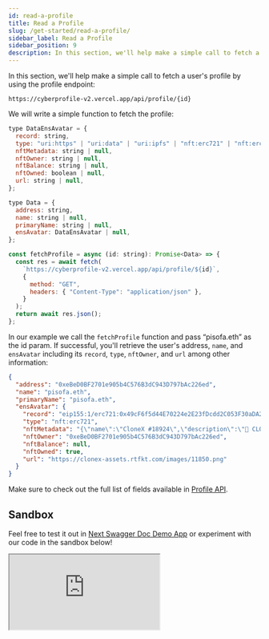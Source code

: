 ```yaml
---
id: read-a-profile
title: Read a Profile
slug: /get-started/read-a-profile/
sidebar_label: Read a Profile
sidebar_position: 9
description: In this section, we'll help make a simple call to fetch a user's profile.
---
```


In this section, we'll help make a simple call to fetch a user's profile by using the profile endpoint:

```curl
https://cyberprofile-v2.vercel.app/api/profile/{id}
```

We will write a simple function to fetch the profile:

```jsx title="/src/App.tsx"
type DataEnsAvatar = {
  record: string,
  type: "uri:https" | "uri:data" | "uri:ipfs" | "nft:erc721" | "nft:erc1155",
  nftMetadata: string | null,
  nftOwner: string | null,
  nftBalance: string | null,
  nftOwned: boolean | null,
  url: string | null,
};

type Data = {
  address: string,
  name: string | null,
  primaryName: string | null,
  ensAvatar: DataEnsAvatar | null,
};

const fetchProfile = async (id: string): Promise<Data> => {
  const res = await fetch(
    `https://cyberprofile-v2.vercel.app/api/profile/${id}`,
    {
      method: "GET",
      headers: { "Content-Type": "application/json" },
    }
  );
  return await res.json();
};
```

In our example we call the `fetchProfile` function and pass “pisofa.eth” as the id param. If successful, you'll retrieve the user's address, `name`, and `ensAvatar` including its `record`, `type`, `nftOwner`, and `url` among other information:

```json
{
  "address": "0xeBeD0BF2701e905b4C576B3dC943D797bAc226ed",
  "name": "pisofa.eth",
  "primaryName": "pisofa.eth",
  "ensAvatar": {
    "record": "eip155:1/erc721:0x49cF6f5d44E70224e2E23fDcdd2C053F30aDA28B/11850",
    "type": "nft:erc721",
    "nftMetadata": "{\"name\":\"CloneX #18924\",\"description\":\"🧬 CLONE X 🧬\\n\\n20,000 next-gen Avatars, by RTFKT and Takashi Murakami 🌸\\n\\nIf you own a clone without any Murakami trait please read the terms regarding RTFKT - Owned Content here: https://rtfkt.com/legal-2A\\n\\nYou are also entitled to a commercial license, please read the terms to that here: https://rtfkt.com/legal-2C\",\"attributes\":[{\"trait_type\":\"DNA\",\"value\":\"Human\"},{\"trait_type\":\"Eye Color\",\"value\":\"BLU\"},{\"trait_type\":\"Hair\",\"value\":\"BLU Curtains\"},{\"trait_type\":\"Clothing\",\"value\":\"BLCK VARSITY JCKT\"},{\"trait_type\":\"Mouth\",\"value\":\"ROBO\"}],\"image\":\"https://clonex-assets.rtfkt.com/images/11850.png\"}",
    "nftOwner": "0xeBeD0BF2701e905b4C576B3dC943D797bAc226ed",
    "nftBalance": null,
    "nftOwned": true,
    "url": "https://clonex-assets.rtfkt.com/images/11850.png"
  }
}
```

Make sure to check out the full list of fields available in [Profile API](/cyberconnect-api/rest-api/profile/).

## Sandbox

Feel free to test it out in [Next Swagger Doc Demo App](https://cyberprofile-v2.vercel.app/) or experiment with our code in the sandbox below!

<iframe
  src="https://codesandbox.io/embed/read-a-profile-i4l5lw?codemirror=1&fontsize=14&hidenavigation=0&theme=dark&runonclick=1&view=split&module=/src/queries/GetIdentity.tsx"
  title="read-identity"
  allow="accelerometer; ambient-light-sensor; camera; encrypted-media; geolocation; gyroscope; hid; microphone; midi; payment; usb; vr; xr-spatial-tracking"
  sandbox="allow-forms allow-modals allow-popups allow-presentation allow-same-origin allow-scripts"
></iframe>
